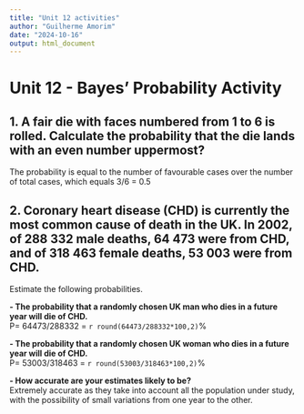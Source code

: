 ```yaml
---
title: "Unit 12 activities"
author: "Guilherme Amorim"
date: "2024-10-16"
output: html_document
---
```


# Unit 12 - Bayes’ Probability Activity

## 1. A fair die with faces numbered from 1 to 6 is rolled. Calculate the probability that the die lands with an even number uppermost?

The probability is equal to the number of favourable cases over the number of total cases, which equals 3/6 = 0.5


## 2. Coronary heart disease (CHD) is currently the most common cause of death in the UK. In 2002, of 288 332 male deaths, 64 473 were from CHD, and of 318 463 female deaths, 53 003 were from CHD.

Estimate the following probabilities.

**- The probability that a randomly chosen UK man who dies in a future year will die of CHD.**  
P= 64473/288332 = `r round(64473/288332*100,2)`%

**- The probability that a randomly chosen UK woman who dies in a future year will die of CHD.**  
P= 53003/318463 = `r round(53003/318463*100,2)`%

**- How accurate are your estimates likely to be?**  
Extremely accurate as they take into account all the population under study, with the possibility of small variations from one year to the other.
